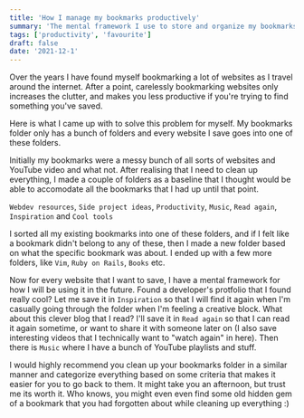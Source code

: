 ```yaml
---
title: 'How I manage my bookmarks productively'
summary: 'The mental framework I use to store and organize my bookmarks in Google Chrome'
tags: ['productivity', 'favourite']
draft: false
date: '2021-12-1'
---
```


Over the years I have found myself bookmarking a lot of websites as I travel around the internet. After a point, carelessly bookmarking websites only increases the clutter, and makes you less productive if you're trying to find something you've saved.

Here is what I came up with to solve this problem for myself. My bookmarks folder only has a bunch of folders and every website I save goes into one of these folders.

Initially my bookmarks were a messy bunch of all sorts of websites and YouTube video and what not. After realising that I need to clean up everything, I made a couple of folders as a baseline that I thought would be able to accomodate all the bookmarks that I had up until that point.

`Webdev resources`, `Side project ideas`, `Productivity`, `Music`, `Read again`, `Inspiration` and `Cool tools`

I sorted all my existing bookmarks into one of these folders, and if I felt like a bookmark didn't belong to any of these, then I made a new folder based on what the specific bookmark was about. I ended up with a few more folders, like `Vim`, `Ruby on Rails`, `Books` etc.

Now for every website that I want to save, I have a mental framework for how I will be using it in the future. Found a developer's protfolio that I found really cool? Let me save it in `Inspiration` so that I will find it again when I'm casually going through the folder when I'm feeling a creative block. What about this clever blog that I read? I'll save it in `Read again` so that I can read it again sometime, or want to share it with someone later on (I also save interesting videos that I technically want to "watch again" in here). Then there is `Music` where I have a bunch of YouTube playlists and stuff.

I would highly recommend you clean up your bookmarks folder in a similar manner and categorize everything based on some criteria that makes it easier for you to go back to them. It might take you an afternoon, but trust me its worth it. Who knows, you might even even find some old hidden gem of a bookmark that you had forgotten about while cleaning up everything :)
